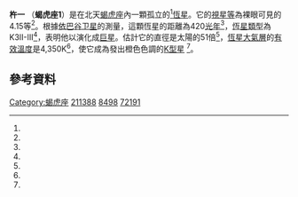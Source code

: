 {{Starbox begin
 | name = 杵一 （蝎虎座1）
}}
{{Starbox observe
 | epoch = J2000.0
 | constell = [[蝎虎座|蝎虎座]]
 | 星官 = 杵（[[危宿|危宿]]） 
 | ra = {{RA|22|15|58.17673}}<ref name="van Leeuwen2007"/>
 | dec = {{DEC|+37|44|55.4385}}<ref name="van Leeuwen2007"/>
 | appmag_v = 4.15<ref name="MERMILLIOD"/>
}}
{{Starbox character 
 | class = K3II-III<ref name=apj121_118/>
 | b-v = +1.43<ref name="MERMILLIOD"/>
 | u-b = +1.70<ref name="MERMILLIOD"/>
 | variable = 
}}
{{Starbox astrometry
 | radial_v = −8.58<ref name="Famaey2005"/>
 | prop_mo_ra = +8.85<ref name="van Leeuwen2007"/>
 | prop_mo_dec = –0.72<ref name="van Leeuwen2007"/>
 | parallax = 5.25
 | p_error = 0.23
 | parallax_footnote = <ref name="van Leeuwen2007"/>
 | absmag_v = {{Val|-2.61|0.27|-0.24}}<ref name=aj135_3_892/>
}}
{{Starbox detail
 | mass = 
 | radius = 51<ref name="CADARS"/>
 | luminosity = 
 | gravity = 1.75<ref name=apjss74/>
 | temperature = 4,350<ref name=apjss74/>
 | metal_fe = −0.12<ref name=apjss74/>
 | rotational_velocity = 10<ref name="aaa393"/>
 | age_myr = 
}}
{{Starbox catalog
 | names = [[佛氏命名法|1 Lac]], [[Bonner_Durchmusterung|BD]]+37° 4526, [[Henry_Draper_catalogue|HD]] 211388, [[Hipparcos_catalogue|HIP]] 109937, [[Bright_Star_Catalogue|HR]] 8498, [[Smithsonian_Astrophysical_Observatory_Star_Catalog|SAO]] 72191.<ref name=SIMBAD/>
}}
{{Starbox reference
 | Simbad = 1+Lac
}}
{{Starbox end}}

'''杵一''' （'''蝎虎座1'''）是在北天[[蝎虎座|蝎虎座]]內一顆孤立的<ref name="Eggleton2008"/>[[恆星|恆星]]。它的[[視星等|視星等]]為裸眼可見的4.15等<ref name="MERMILLIOD"/>。根據[[依巴谷卫星|依巴谷卫星]]的測量，這顆恆星的距離為420[[光年|光年]]<ref name="van Leeuwen2007"/>，[[恆星光譜|恆星類型]]為K3II-III<ref name=apj121_118/>，表明他以演化成[[巨星|巨星]]。估計它的直徑是太陽的51倍<ref name="CADARS"/>，[[恆星大氣層|恆星大氣層]]的[[有效溫度|有效溫度]]是4,350K<ref name=apjss74/>，使它成為發出橙色色調的[[恆星光譜|K型星]] <ref name=csiro/>。

== 參考資料 ==
{{reflist|refs=

<ref name="van Leeuwen2007">{{citation
 | last1=van Leeuwen | first1=F.
 | title=Validation of the new Hipparcos reduction
 | journal=Astronomy and Astrophysics
 | volume=474 | issue=2 | pages=653–664 | date=2007
 | arxiv=0708.1752 | bibcode=2007A&A...474..653V
 | doi=10.1051/0004-6361:20078357 | postscript=. }}</ref>

<ref name=SIMBAD>{{citation
 | title=1 Lac  -- Variable Star
 | work=SIMBAD Astronomical Database
 | publisher=[[Centre_de_Données_astronomiques_de_Strasbourg|Centre de Données astronomiques de Strasbourg]]
 | url=http://simbad.u-strasbg.fr/simbad/sim-id?Ident=1+Lacertae
 | accessdate=2016-03-07
 | postscript=.
 | archive-date=2020-11-17
 | archive-url=https://web.archive.org/web/20201117204325/http://simbad.u-strasbg.fr/simbad/sim-id?Ident=1+Lacertae
 | dead-url=no
 }}</ref>

<ref name=apjss74>{{citation
 | last=McWilliam | first=Andrew
 | title=High-resolution spectroscopic survey of 671 GK giants. I - Stellar atmosphere parameters and abundances
 | journal=Astrophysical Journal Supplement Series
 | volume=74 | pages=1075–1128 |date=December 1990
 | doi=10.1086/191527 | bibcode=1990ApJS...74.1075M
 | postscript=. }}</ref>

<ref name=apj121_118>{{citation
 | last1=Herbig | first1=George H.
 | last2=Spalding | first2=John F., Jr.
 | title=Axial Rotation and Line Broadening in Stars of Spectral Types F0-K5
 | journal=Astrophysical Journal
 | volume=121 | page=118 | date=January 1955
 | doi=10.1086/145969 | bibcode=1955ApJ...121..118H
 | postscript=. }}</ref>

<ref name="aaa393">{{cite journal
 | last1=Bernacca | first1=P. L. | last2=Perinotto | first2=M.
 | title=A catalogue of stellar rotational velocities
 | journal=Contributi Osservatorio Astronomico di Padova in Asiago
 | date=1970 | volume=239 
 | bibcode=1970CoAsi.239....1B  | postscript=. }}</ref>

<ref name="MERMILLIOD">{{citation
 | last1=Mermilliod | first1=J.-C.
 | title=Compilation of Eggen's UBV data, transformed to UBV (unpublished)
 | journal=Catalogue of Eggen's UBV data | publisher=SIMBAD
 | date=1986 | bibcode=1986EgUBV........0M | postscript=. }}</ref>

<ref name="Famaey2005">{{citation
 | display-authors=1 | last1=Famaey | first1=B.
 | last2=Jorissen | first2=A. | last3=Luri | first3=X.
 | last4=Mayor | first4=M. | last5=Udry | first5=S.
 | last6=Dejonghe | first6=H. | last7=Turon | first7=C.
 | title=Local kinematics of K and M giants from CORAVEL/Hipparcos/Tycho-2 data. Revisiting the concept of superclusters
 | journal=Astronomy and Astrophysics
 | volume=430 | pages=165–186 | date=2005
 | doi = 10.1051/0004-6361:20041272 | bibcode = 2005A&A...430..165F
 | postscript=. |arxiv = astro-ph/0409579 }}</ref>

<ref name="Eggleton2008">{{citation
 | title = A catalogue of multiplicity among bright stellar systems
 | last1 = Eggleton | first1 = P. P. | last2 = Tokovinin | first2=A. A.
 | journal = Monthly Notices of the Royal Astronomical Society
 | volume = 389 | issue = 2 | pages = 869 | date = 2008
 | doi = 10.1111/j.1365-2966.2008.13596.x
 | bibcode = 2008MNRAS.389..869E | postscript=. |arxiv = 0806.2878 }}</ref>

<ref name=aj135_3_892>{{citation
 | display-authors=1 | last1=Carney | first1=Bruce W.
 | last2=Gray | first2=David F. | last3=Yong | first3=David
 | last4=Latham | first4=David W. | last5=Manset | first5=Nadine
 | last6=Zelman | first6=Rachel | last7=Laird | first7=John B.
 | title=Rotation and Macroturbulence in Metal-Poor Field Red Giant and Red Horizontal Branch Stars
 | journal=The Astronomical Journal
 | volume=135 | issue=3 | pages=892–906 |date=March 2008
 | doi=10.1088/0004-6256/135/3/892 | bibcode=2008AJ....135..892C
 | arxiv = 0711.4984 | postscript=. }}</ref>

<ref name="CADARS">{{citation
 | display-authors=1 | last1=Pasinetti-Fracassini | first1=L. E.
 | last2=Pastori | first2=L. | last3=Covino | first3=S. | last4=Pozzi | first4=A.
 | title=Catalogue of Stellar Diameters (CADARS)
 | journal=Astronomy and Astrophysics
 | volume=367 | issue=2 | pages=521–524 | date=February 2001
 | doi=10.1051/0004-6361:20000451 | bibcode=2001A&A...367..521P
 | arxiv=astro-ph/0012289 | postscript=.}}</ref>

<ref name=csiro>{{citation
 |title=The Colour of Stars 
 |date=December 21, 2004 
 |work=Australia Telescope, Outreach and Education 
 |publisher=[[Commonwealth_Scientific_and_Industrial_Research_Organisation|Commonwealth Scientific and Industrial Research Organisation]] 
 |url=http://outreach.atnf.csiro.au/education/senior/astrophysics/photometry_colour.html 
 |accessdate=2012-01-16 
 |postscript=. 
 |deadurl=yes 
 |archiveurl=https://www.webcitation.org/6630AbtJZ?url=http://outreach.atnf.csiro.au/education/senior/astrophysics/photometry_colour.html 
 |archivedate=March 10, 2012 
 |df= 
}}</ref>

}}

{{reflist}}

{{star-stub}}
{{Giant-star-stub}}

{{蝎虎座恒星}}
{{星官|杵|3|2|危宿}}

[[Category:蝎虎座|Category:蝎虎座]]
[[Category:HD和HDE天體|211388]]
[[Category:HR天體|8498]]
[[Category:SAO天體|72191]]